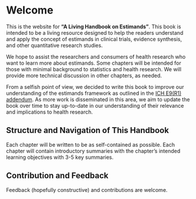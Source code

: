 # Welcome {.unnumbered}

This is the website for **"A Living Handbook on Estimands"**. This book is intended to be a living resource designed to help the readers understand and apply the concept of estimands in clinical trials, evidence synthesis, and other quantitative research studies. 

We hope to assist the researchers and consumers of health research who want to learn more about estimands. Some chapters will be intended for those with minimal background to statistics and health research. We will provide more technical discussion in other chapters, as needed. 

From a selfish point of view, we decided to write this book to improve our understanding of the estimands framework as outlined in the [ICH E9(R1) addendum](https://database.ich.org/sites/default/files/E9-R1_Step4_Guideline_2019_1203.pdf). As more work is disseminated in this area, we aim to update the book over time to stay up-to-date in our understanding of their relevance and implications to health research. 

## Structure and Navigation of This Handbook

Each chapter will be written to be as self-contained as possible. Each chapter will contain introductory summaries with the chapter's intended learning objectives with 3-5 key summaries. 

## Contribution and Feedback

Feedback (hopefully constructive) and contributions are welcome. 
